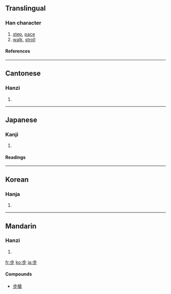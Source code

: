 ==Translingual==
===Han character===
{{Han char|rn=77|rad=止|as=03|sn=7|four=2120<sub>9</sub>|canj=卜中一竹 (YLMH)}}
# [[step]], [[pace]]
# [[walk]], [[stroll]]
====References====
{{Han ref|kx=0574.150|dkj=16264|dj=0964.090|hdz=21438.060|uh=6B65|ud=27493|bh=A842|bd=43074}}

----
==Cantonese==
===Hanzi===
{{yue-hanzi|jyut=|y=bou6}}
# {{defn|Cantonese}}

----
==Japanese==
===Kanji===
{{ja-kanji|grade=|rs=止03}}
# {{defn|Japanese}} 
====Readings====
{{ja-readings|on=[[ほ]] (ho), [[ぶ]] (bu), [[ふ]] (fu)|kun=[[あるく]] (aruku), [[あゆむ]] (ayumu), [[あゆみ]] (ayumi)}}

----
==Korean==
===Hanja===
{{ko-hanja|hangeul=보|eumhun=|rv=bo|mr=po|y=po}}
# {{defn|Korean}}

----
==Mandarin==
===Hanzi===
{{cmn-hanzi|pin=[[bù]] (bu4)|wg=pu<sup>4</sup>}}
# {{defn|Mandarin}}

[[fr:步]]
[[ko:步]]
[[ja:步]]

====Compounds====

*[[步槍]]
